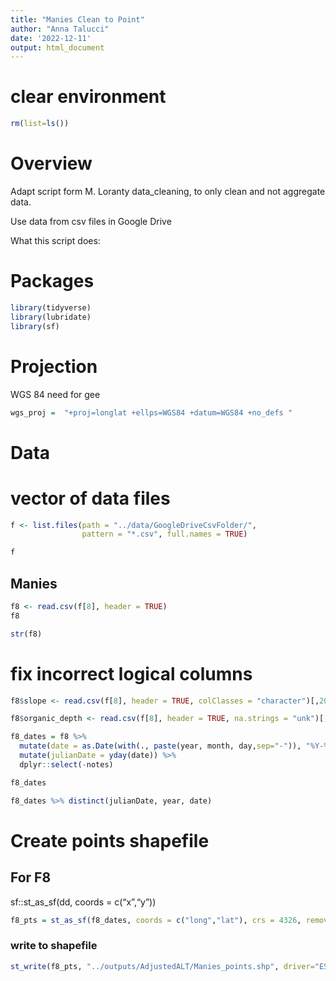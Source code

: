 ```yaml
---
title: "Manies Clean to Point"
author: "Anna Talucci"
date: '2022-12-11'
output: html_document
---
```



# clear environment
```r
rm(list=ls())
```

# Overview

Adapt script form M. Loranty data_cleaning, to only clean and not aggregate data. 

Use data from csv files in Google Drive

What this script does:


# Packages

```r
library(tidyverse)
library(lubridate)
library(sf)
```
# Projection

WGS 84 need for gee
```r
wgs_proj =  "+proj=longlat +ellps=WGS84 +datum=WGS84 +no_defs "
```

# Data

# vector of data files
```r
f <- list.files(path = "../data/GoogleDriveCsvFolder/",
                pattern = "*.csv", full.names = TRUE)
```

```r
f
```



## Manies
```r
f8 <- read.csv(f[8], header = TRUE)
f8
```
```r
str(f8)
```
# fix incorrect logical columns
```r
f8$slope <- read.csv(f[8], header = TRUE, colClasses = "character")[,20]

f8$organic_depth <- read.csv(f[8], header = TRUE, na.strings = "unk")[,15]
```

```r
f8_dates = f8 %>%
  mutate(date = as.Date(with(., paste(year, month, day,sep="-")), "%Y-%m-%d")) %>%
  mutate(julianDate = yday(date)) %>%
  dplyr::select(-notes)

f8_dates
```






```r
f8_dates %>% distinct(julianDate, year, date)
```

# Create points shapefile

## For F8
sf::st_as_sf(dd, coords = c("x","y"))
```r
f8_pts = st_as_sf(f8_dates, coords = c("long","lat"), crs = 4326, remove = FALSE)
```


### write to shapefile
```r
st_write(f8_pts, "../outputs/AdjustedALT/Manies_points.shp", driver="ESRI Shapefile")
```